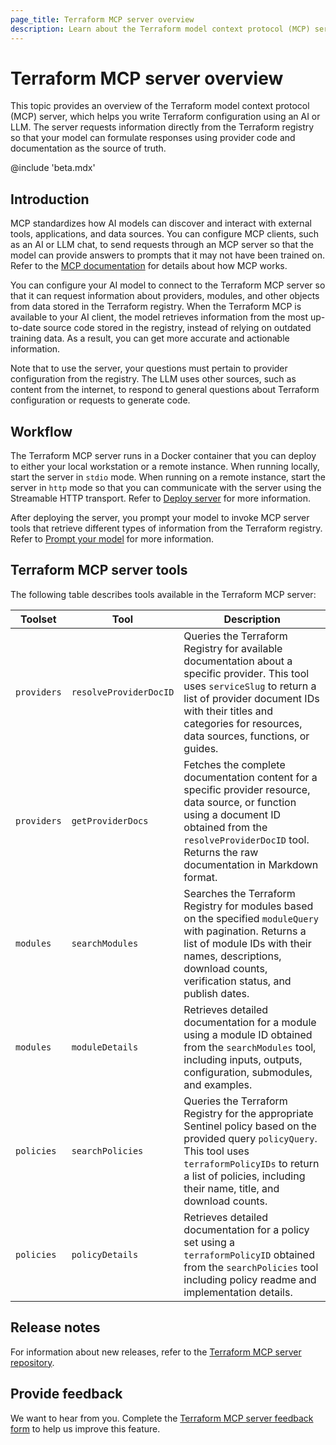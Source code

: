 ```yaml
---
page_title: Terraform MCP server overview
description: Learn about the Terraform model context protocol (MCP) server and how it can help you write Terraform configuration using AI.
---
```


# Terraform MCP server overview

This topic provides an overview of the Terraform model context protocol (MCP) server, which helps you write Terraform configuration using an AI or LLM. The server requests information directly from the Terraform registry so that your model can formulate responses using provider code and documentation as the source of truth. 

@include 'beta.mdx'

## Introduction

MCP standardizes how AI models can discover and interact with external tools, applications, and data sources. You can configure MCP clients, such as an AI or LLM chat, to send requests through an MCP server so that the model can provide answers to prompts that it may not have been trained on. Refer to the [MCP documentation](https://modelcontextprotocol.io/introduction) for details about how MCP works. 

You can configure your AI model to connect to the Terraform MCP server so that it can request information about providers, modules, and other objects from data stored in the Terraform registry. When the Terraform MCP is available to your AI client, the model retrieves information from the most up-to-date source code stored in the registry, instead of relying on outdated training data. As a result, you can get more accurate and actionable information. 

Note that to use the server, your questions must pertain to provider configuration from the registry. The LLM uses other sources, such as content from the internet, to respond to general questions about Terraform configuration or requests to generate code.

## Workflow


The Terraform MCP server runs in a Docker container that you can deploy to either your local workstation or a remote instance. When running locally, start the server in `stdio` mode. When running on a remote instance, start the server in `http` mode so that you can communicate with the server using the Streamable HTTP transport. Refer to [Deploy server](/terraform/docs/tools/mcp-server/deploy) for more information.

After deploying the server, you prompt your model to invoke MCP server tools that retrieve different types of information from the Terraform registry. Refer to [Prompt your model](https://developer.hashicorp.com/terraform/docs/tools/mcp-server/prompt) for more information. 


## Terraform MCP server tools

The following table describes tools available in the Terraform MCP server:

| Toolset | Tool | Description |
| --- | --- | --- |
| `providers` | `resolveProviderDocID` | Queries the Terraform Registry for available documentation about a specific provider. This tool uses `serviceSlug` to return a list of provider document IDs with their titles and categories for resources, data sources, functions, or guides. |
| `providers` | `getProviderDocs` | Fetches the complete documentation content for a specific provider resource, data source, or function using a document ID obtained from the `resolveProviderDocID` tool. Returns the raw documentation in Markdown format. |
| `modules` | `searchModules` | Searches the Terraform Registry for modules based on the specified `moduleQuery` with pagination. Returns a list of module IDs with their names, descriptions, download counts, verification status, and publish dates. |
| `modules` | `moduleDetails` | Retrieves detailed documentation for a module using a module ID obtained from the `searchModules` tool, including inputs, outputs, configuration, submodules, and examples. |
| `policies` | `searchPolicies` | Queries the Terraform Registry for the appropriate Sentinel policy based on the provided query `policyQuery`. This tool uses `terraformPolicyIDs` to return a list of policies, including their name, title, and download counts. |
| `policies` | `policyDetails` | Retrieves detailed documentation for a policy set using a `terraformPolicyID` obtained from the `searchPolicies` tool including policy readme and implementation details. |


## Release notes

For information about new releases, refer to the [Terraform MCP server repository](https://github.com/hashicorp/terraform-mcp-server/releases).

## Provide feedback

We want to hear from you. Complete the [Terraform MCP server feedback form](https://docs.google.com/forms/d/e/1FAIpQLSem_F9Spg89vQEq33-vjeXk-qZn930Dn3XSvcB2dBORgMHddA/viewform) to help us improve this feature.